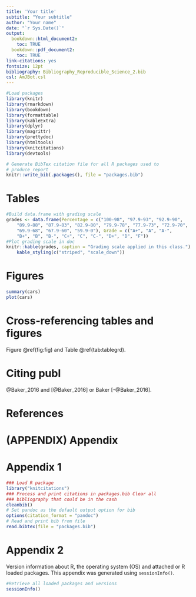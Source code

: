 ```yaml
--- 
title: 'Your title'
subtitle: "Your subtitle"
author: "Your name"
date: "`r Sys.Date()`"
output:
  bookdown::html_document2: 
    toc: TRUE
  bookdown::pdf_document2:
    toc: TRUE
link-citations: yes
fontsize: 12pt
bibliography: Bibliography_Reproducible_Science_2.bib
csl: AmJBot.csl
---
```



<!-- Load R packages and save bib file-->

```r
#Load packages
library(knitr)
library(rmarkdown)
library(bookdown)
library(formattable)
library(kableExtra)
library(dplyr)
library(magrittr)
library(prettydoc)
library(htmltools)
library(knitcitations)
library(devtools)

# Generate BibTex citation file for all R packages used to
# produce report
knitr::write_bib(.packages(), file = "packages.bib")
```

# Tables

```r
#Build data.frame with grading scale
grades <- data.frame(Percentage = c("100-98", "97.9-93", "92.9-90",
    "89.9-88", "87.9-83", "82.9-80", "79.9-78", "77.9-73", "72.9-70",
    "69.9-68", "67.9-60", "59.9-0"), Grade = c("A+", "A", "A-",
    "B+", "B", "B-", "C+", "C", "C-", "D+", "D", "F"))
#Plot grading scale in doc
knitr::kable(grades, caption = "Grading scale applied in this class.") %>%
    kable_styling(c("striped", "scale_down"))
```


# Figures

```r
summary(cars)
plot(cars)
```

# Cross-referencing tables and figures

Figure \@ref(fig:fig) and Table \@ref(tab:tablegrd).

# Citing publ

@Baker_2016 and [@Baker_2016] or Baker [-@Baker_2016].


# References

<div id="refs"></div>

# (APPENDIX) Appendix {-}

# Appendix 1

```r
### Load R package
library("knitcitations")
### Process and print citations in packages.bib Clear all
### bibliography that could be in the cash
cleanbib()
# Set pandoc as the default output option for bib
options(citation_format = "pandoc")
# Read and print bib from file
read.bibtex(file = "packages.bib")
```

# Appendix 2
Version information about R, the operating system (OS) and attached or R loaded packages. This appendix was generated using `sessionInfo()`.

```r
#Retrieve all loaded packages and versions
sessionInfo()
```
